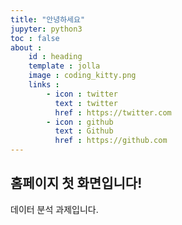 ```yaml
---
title: "안녕하세요"
jupyter: python3
toc : false
about :
    id : heading
    template : jolla
    image : coding_kitty.png
    links :
        - icon : twitter
          text : twitter
          href : https://twitter.com
        - icon : github
          text : Github
          href : https://github.com
---
```


## 홈페이지 첫 화면입니다!

데이터 분석 과제입니다.